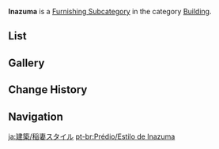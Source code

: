 {{Terminology Infobox
|title        = Inazuma
|image        = Icon Housing Building Inazuma.png
|type         = Item Groups
|type2        = Furnishing Subcategories
|type3        = Exterior Furnishings
|type4        = Building
}}
'''Inazuma''' is a [[Furnishing Subcategory]] in the category [[Building]].

==List==
{{Furnishings by Category Table|Building Inazuma|nocategory=1|version=1}}

==Gallery==
{{Furnishings by Category Gallery|Building Inazuma}}

==Change History==
{{Change History|2.1}}

==Navigation==
{{Furnishing Navbox|exterior}}

[[Category:Building Inazuma| ]]

[[ja:建築/稲妻スタイル]]
[[pt-br:Prédio/Estilo de Inazuma]]